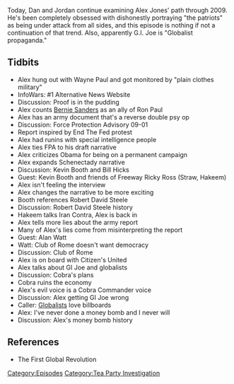 {{DEFAULTSORT:
    #_EPISODE_0227:March 23, 2009
}}{{Episode
    | title           = March 23, 2009
    | caption         = Listen to this episode on [https://knowledgefight.libsyn.com/knowledge-fight-march-23-2009 Libsyn] [https://open.spotify.com/episode/5ZFOcMCZfmgzl0ZeU84Sws Spotify], Read the [[Transcript/227: March 23, 2009|Unofficial Transcript]]
    | episodeNumber   = 227
    | length          = 01:16:47
    | airDate         = November 9, 2018
    | coverageDate    = March 23, 2009
    | episodeType     = [[:Category:Tea Party Investigation|Tea Party Investigation]]
    | appearance      = [[Wayne Paul]], [[Ron Paul]], [[Bernie Sanders]], [[Kevin Booth]], [[Bill Hicks]], [[Freeway Ricky Ross]], [[Straw]], [[Hakeem]], [[Robert David Steele]], [[Alan Watt]]
    | previousEpisode = [[226: November 7, 2018]]
    | nextEpisode     = [[228: Old Alex Clips]]
}}

{{Stub}}

Today, Dan and Jordan continue examining Alex Jones' path through 2009. He's been completely obsessed with dishonestly portraying "the patriots" as being under attack from all sides, and this episode is nothing if not a continuation of that trend. Also, apparently G.I. Joe is "Globalist propaganda."

==Tidbits==

*Alex hung out with Wayne Paul and got monitored by "plain clothes military"
*InfoWars: #1 Alternative News Website
*Discussion: Proof is in the pudding
*Alex counts [[Bernie Sanders]] as an ally of Ron Paul
*Alex has an army document that's a reverse double psy op
*Discussion: Force Protection Advisory 09-01
*Report inspired by End The Fed protest
*Alex had runins with special intelligence people
*Alex ties FPA to his draft narrative
*Alex criticizes Obama for being on a permanent campaign
*Alex expands Schenectady narrative
*Discussion: Kevin Booth and Bill Hicks
*Guest: Kevin Booth and friends of Freeway Ricky Ross (Straw, Hakeem)
*Alex isn't feeling the interview
*Alex changes the narrative to be more exciting
*Booth references Robert David Steele
*Discussion: Robert David Steele history
*Hakeem talks Iran Contra, Alex is back in
*Alex tells more lies about the army report
*Many of Alex's lies come from misinterpreting the report
*Guest: Alan Watt
*Watt: Club of Rome doesn't want democracy
*Discussion: Club of Rome
*Alex is on board with Citizen's United
*Alex talks about GI Joe and globalists
*Discussion: Cobra's plans
*Cobra ruins the economy
*Alex's evil voice is a Cobra Commander voice
*Discussion: Alex getting GI Joe wrong
*Caller: [[Globalists]] love billboards
*Alex: I've never done a money bomb and I never will
*Discussion: Alex's money bomb history

==References==

*The First Global Revolution

[[Category:Episodes]]
[[Category:Tea Party Investigation]]
